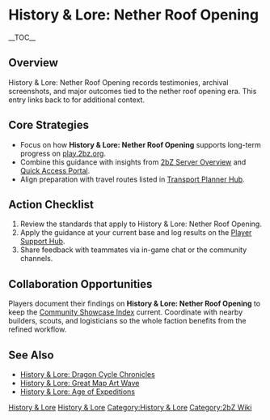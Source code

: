 {{Short description|History & Lore: Nether Roof Opening records testimonies, archival screenshots, and major outcomes tied to the nether roof opening era}}
= History & Lore: Nether Roof Opening =
{{2bZ Navbox}}
__TOC__

== Overview ==
History & Lore: Nether Roof Opening records testimonies, archival screenshots, and major
outcomes tied to the nether roof opening era. This entry links back to [[Category:History
& Lore|History & Lore]] for additional context.

== Core Strategies ==
* Focus on how '''History & Lore: Nether Roof Opening''' supports long-term progress on [[play.2bz.org]].
* Combine this guidance with insights from [[2bZ Server Overview]] and [[Quick Access Portal]].
* Align preparation with travel routes listed in [[Transport Planner Hub]].

== Action Checklist ==
# Review the [[Category:History & Lore|History & Lore]] standards that apply to History & Lore: Nether Roof Opening.
# Apply the guidance at your current base and log results on the [[Player Support Hub]].
# Share feedback with teammates via in-game chat or the community channels.

== Collaboration Opportunities ==
Players document their findings on '''History & Lore: Nether Roof Opening''' to keep the
[[Community Showcase Index]] current. Coordinate with nearby builders, scouts, and
logisticians so the whole faction benefits from the refined workflow.

== See Also ==
* [[History & Lore: Dragon Cycle Chronicles]]
* [[History & Lore: Great Map Art Wave]]
* [[History & Lore: Age of Expeditions]]

[[Category:History & Lore]]
[[Category:2bZ Wiki]]
